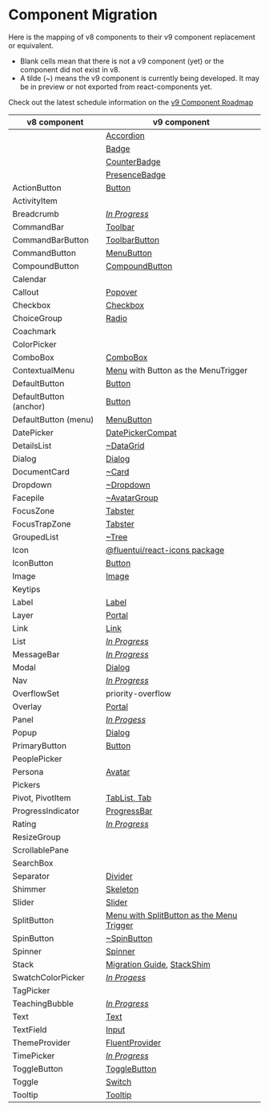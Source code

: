 
<Meta title="Concepts/Migration/from v8/Component Mapping" />

# Component Migration

Here is the mapping of v8 components to their v9 component replacement or equivalent.

- Blank cells mean that there is not a v9 component (yet) or the component did not exist in v8.
- A tilde (~) means the v9 component is currently being developed. It may be in preview or not exported from react-components yet.

Check out the latest schedule information on the [v9 Component Roadmap](https://github.com/microsoft/fluentui/wiki/Fluent-UI-React-v9-Component-Roadmap)

| v8 component           | v9 component                                                                                                                                 |
| ---------------------- | -------------------------------------------------------------------------------------------------------------------------------------------- |
|                        | [Accordion](/docs/components-accordion--default)                                                                                             |
|                        | [Badge](/docs/components-badge-badge--default)                                                                                               |
|                        | [CounterBadge](/docs/components-badge-counter-badge--default)                                                                                |
|                        | [PresenceBadge](/docs/components-badge-presencebadge--default)                                                                               |
| ActionButton           | [Button](/docs/components-button-button--default)                                                                                            |
| ActivityItem           |                                                                                                                                              |
| Breadcrumb             | _[In Progress](https://github.com/orgs/microsoft/projects/786/views/1?pane=issue&itemId=24402993)_                                           |
| CommandBar             | [Toolbar](/docs/components-toolbar--default)                                                                                                 |
| CommandBarButton       | [ToolbarButton](/docs/components-toolbar--default)                                                                                           |
| CommandButton          | [MenuButton](/docs/components-button-menubutton--default)                                                                                    |
| CompoundButton         | [CompoundButton](/docs/components-button-compoundbutton--default)                                                                            |
| Calendar               |                                                                                                                                              |
| Callout                | [Popover](/docs/components-popover--default)                                                                                                 |
| Checkbox               | [Checkbox](/docs/components-checkbox--default)                                                                                               |
| ChoiceGroup            | [Radio](/docs/components-radio--default)                                                                                                     |
| Coachmark              |                                                                                                                                              |
| ColorPicker            |                                                                                                                                              |
| ComboBox               | [ComboBox](/docs/components-combobox--default)                                                                                               |
| ContextualMenu         | [Menu](/docs/components-menu-menu--default) with Button as the MenuTrigger                                                                   |
| DefaultButton          | [Button](/docs/components-button-button--default)                                                                                            |
| DefaultButton (anchor) | [Button](/docs/components-button-button--default)                                                                                            |
| DefaultButton (menu)   | [MenuButton](/docs/components-button-menubutton--default)                                                                                    |
| DatePicker             | [DatePickerCompat](/docs/compat-components-datepicker--default)                                                                              |
| DetailsList            | [~DataGrid](/docs/components-datagrid--default)                                                                                              |
| Dialog                 | [Dialog](/docs/components-dialog--default)                                                                                                   |
| DocumentCard           | [~Card](/docs/components-card-card--default)                                                                                                 |
| Dropdown               | [~Dropdown](/docs/components-dropdown--default)                                                                                              |
| Facepile               | [~AvatarGroup](/docs/components-avatargroup--default)                                                                                        |
| FocusZone              | [Tabster](https://tabster.io/)                                                                                                               |
| FocusTrapZone          | [Tabster](https://tabster.io/)                                                                                                               |
| GroupedList            | [~Tree](/docs/components-tree--default)                                                                                                      |
| Icon                   | [@fluentui/react-icons package](/docs/concepts-developer-icons-icons--page)                                                                  |
| IconButton             | [Button](/docs/components-button-button--default)                                                                                            |
| Image                  | [Image](/docs/components-image--default)                                                                                                     |
| Keytips                |                                                                                                                                              |
| Label                  | [Label](/docs/components-label--default)                                                                                                     |
| Layer                  | [Portal](/docs/components-portal--default)                                                                                                   |
| Link                   | [Link](/docs/components-link--default)                                                                                                       |
| List                   | _[In Progress](https://github.com/orgs/microsoft/projects/786/views/1?pane=issue&itemId=24404181)_                                           |
| MessageBar             | _[In Progress](https://github.com/orgs/microsoft/projects/786/views/1?pane=issue&itemId=24402474)_                                           |
| Modal                  | [Dialog](/docs/components-dialog--default)                                                                                                   |
| Nav                    | _[In Progress](https://github.com/orgs/microsoft/projects/786/views/1?pane=issue&itemId=24403433)_                                           |
| OverflowSet            | priority-overflow                                                                                                                            |
| Overlay                | [Portal](/docs/components-portal--default)                                                                                                   |
| Panel                  | _[In Progess](https://github.com/orgs/microsoft/projects/786/views/1?pane=issue&itemId=24402572)_                                            |
| Popup                  | [Dialog](/docs/components-dialog--default)                                                                                                   |
| PrimaryButton          | [Button](/docs/components-button-button--default)                                                                                            |
| PeoplePicker           |                                                                                                                                              |
| Persona                | [Avatar](/docs/components-avatar--default)                                                                                                   |
| Pickers                |                                                                                                                                              |
| Pivot, PivotItem       | [TabList, Tab](/docs/components-tablist--default)                                                                                            |
| ProgressIndicator      | [ProgressBar](/docs/components-progressbar--default)                                                                                         |
| Rating                 | _[In Progress](https://github.com/orgs/microsoft/projects/786/views/1?pane=issue&itemId=24403184)_                                           |
| ResizeGroup            |                                                                                                                                              |
| ScrollablePane         |                                                                                                                                              |
| SearchBox              |                                                                                                                                              |
| Separator              | [Divider](/docs/components-divider--default)                                                                                                 |
| Shimmer                | [Skeleton](/docs/components-skeleton--default)                                                                                               |
| Slider                 | [Slider](/docs/components-slider--default)                                                                                                   |
| SplitButton            | [Menu with SplitButton as the Menu Trigger](/docs/components-button-splitbutton--default)                                                    |
| SpinButton             | [~SpinButton](/docs/components-spinbutton--default)                                                                                          |
| Spinner                | [Spinner](/docs/components-spinner--default)                                                                                                 |
| Stack                  | [Migration Guide](/docs/concepts-migration-from-v8-components-flex-stack--page), [StackShim](/docs/migration-shims-v8-stackshim--playground) |
| SwatchColorPicker      | _[In Progess](https://github.com/orgs/microsoft/projects/786/views/1?pane=issue&itemId=33879887)_                                            |
| TagPicker              |                                                                                                                                              |
| TeachingBubble         | _[In Progress](https://github.com/orgs/microsoft/projects/786/views/1?pane=issue&itemId=24403213)_                                           |
| Text                   | [Text](/docs/components-text--default)                                                                                                       |
| TextField              | [Input](/docs/components-input--default)                                                                                                     |
| ThemeProvider          | [FluentProvider](/docs/components-fluentprovider--default)                                                                                   |
| TimePicker             | _[In Progress](https://github.com/orgs/microsoft/projects/786/views/1?pane=issue&itemId=24403279)_                                           |
| ToggleButton           | [ToggleButton](/docs/components-button-togglebutton--default)                                                                                |
| Toggle                 | [Switch](/docs/components-switch--default)                                                                                                   |
| Tooltip                | [Tooltip](/docs/components-tooltip--default)                                                                                                 |
